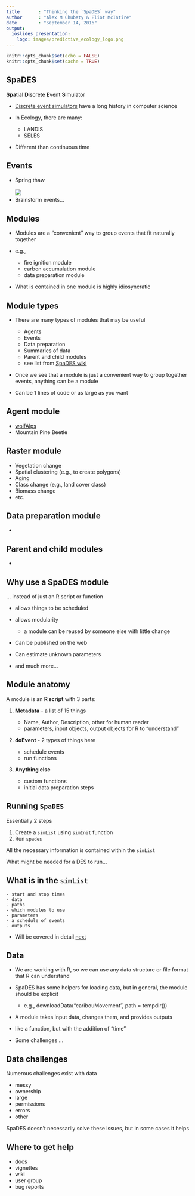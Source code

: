 ```yaml
---
title       : "Thinking the `SpaDES` way"
author      : "Alex M Chubaty & Eliot McIntire"
date        : "September 14, 2016"
output:
  ioslides_presentation:
    logo: images/predictive_ecology_logo.png
---
```


```r
knitr::opts_chunk$set(echo = FALSE)
knitr::opts_chunk$set(cache = TRUE)
```

## SpaDES

**Spa**tial **D**iscrete **E**vent **S**imulator

- [Discrete event simulators](https://en.wikipedia.org/wiki/Discrete_event_simulation) have a long history in computer science
- In Ecology, there are many:

    - LANDIS
    - SELES
- Different than continuous time

## Events

- Spring thaw  
<br>
![](http://www.premier-roofing.com/wp-content/uploads/2014/03/stock-footage-spring-thaw-time-lapse.jpg)
- Brainstorm events...


## Modules

- Modules are a "convenient" way to group events that fit naturally together
- e.g., 

    - fire ignition module
    - carbon accumulation module
    - data preparation module
    
- What is contained in one module is highly idiosyncratic 

## Module types

- There are many types of modules that may be useful

    - Agents
    - Events
    - Data preparation
    - Summaries of data
    - Parent and child modules
    - see list from [SpaDES wiki](https://github.com/PredictiveEcology/SpaDES/wiki/Getting-Started-Guide#types-of-modules)
    
- Once we see that a module is just a convenient way to group together events, anything can be a module
- Can be 1 lines of code or as large as you want

## Agent module

- [wolfAlps](https://github.com/PredictiveEcology/SpaDES-modules/blob/master/modules/wolfAlps/wolfAlps.R)
- Mountain Pine Beetle

## Raster module

- Vegetation change
- Spatial clustering (e.g., to create polygons)
- Aging
- Class change (e.g., land cover class)
- Biomass change
- etc.



## Data preparation module

- 

## Parent and child modules

- 

## Why use a SpaDES module

... instead of just an R script or function

- allows things to be scheduled
- allows modularity

    - a module can be reused by someone else with little change
- Can be published on the web
- Can estimate unknown parameters
- and much more...

## Module anatomy

A module is an **R script** with 3 parts:

1. **Metadata** - a list of 15 things

    - Name, Author, Description, other for human reader
    - parameters, input objects, output objects for R to "understand"
    
2. **doEvent** - 2 types of things here

    - schedule events
    - run functions
    
3. **Anything else**

    - custom functions
    - initial data preparation steps
    

## Running `SpaDES`

Essentially 2 steps

1. Create a `simList` using `simInit` function
2. Run `spades`

All the necessary information is contained within the `simList`

What might be needed for a DES to run... 

## What is in the `simList`

    - start and stop times
    - data
    - paths
    - which modules to use
    - parameters
    - a schedule of events
    - outputs

- Will be covered in detail [next](http://Rpubs.com/PredictiveEcology/SpaDES-Intro-03-getting-technical)

## Data

- We are working with R, so we can use any data structure or file format that R can understand
- SpaDES has some helpers for loading data, but in general, the module should be explicit

    - e.g., downloadData("caribouMovement", path = tempdir())
    
- A module takes input data, changes them, and provides outputs
- like a function, but with the addition of "time"

- Some challenges ...

## Data challenges

Numerous challenges exist with data

- messy
- ownership
- large
- permissions
- errors
- other

SpaDES doesn't necessarily solve these issues, but in some cases it helps

## Where to get help

- docs
- vignettes
- wiki
- user group
- bug reports
